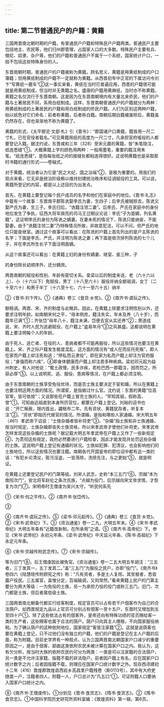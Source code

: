 ```yaml
---
---
---
```

title: 第二节普通民户的户籍：黄籍
---



三国两晋南北朝时期的户籍，有普通民户户籍和特殊民户户籍两类。普通民户主要包括地主、农民等，他们归州郡管理，占国家人口的大多数。特殊民户主要有兵、僧尼、奴隶、杂户等，他们的户籍和普通民户不属于一个系统，国家统计户口，一般不包括这些特殊身份的人。

东晋南朝时期，普通民户的户籍被称为黄籍。顾名思义，黄籍是用黄纸制成的户口簿籍；但用黄纸制成的户籍不一定就称为黄籍。从西晋初年中正官的下属访问令刘卞“写黄纸一鹿车”②这一事实来看，黄纸在当时已普遍应用，西晋的户籍很可能就是用黄纸制成，但当时并无黄籍之名。盛唐的户籍用黄麻纸，当时亦不称黄籍。黄籍之名仅流行于东晋南朝。这是因为在东晋南朝境内有大量北来侨民，他们的户籍与土著居民不同，系用白纸制成。这样，东晋南朝普通民户的户籍就分为两种：用黄纸制成的土著居民的户籍和用白纸制成的侨民户籍。人们为区别这两种户籍，始以纸色对它们命名：前者称黄籍，后者称白籍。南朝后期白籍被废除后，黄籍虽仍然存在，但也渐渐地不称为黄籍了。

黄籍的形式，《太平御览·文部·札》引《晋令》：“郡国诸户口黄籍，籍皆用一尺二寸札，已在官役者载名。”可见黄籍用纸的高度为一尺二寸，凡承担官府徭役的人都要登记入籍。据沈约说，东晋咸和三年（328）至宋元嘉的黄籍，皆“朱笔隐注，纸连悉缝”①。大概黄籍上字的颜色用两种：一般用墨笔，重要的籍注用朱笔。“纸连悉缝”，是指每张纸之间的接缝处都粘连得很好。这说明黄籍也是采取那时书籍的通行形式——卷轴式。

对于黄籍，统治者认为它是“民之大纪，国之治端”②，是极为重要的。用我们的观点来看，它无非是统治阶级赖以维持封建统治秩序和征调赋役的工具。可以说，黄籍所登记的内容，都是以上述目的为出发点。

首先，在黄籍上要登记每个民户成员的名字和他们在家庭中的地位。《晋书·礼志》中载有一个故事：东晋南平郡陈诜娶李氏为妻，生四子；后李氏被贼掠去，陈诜又娶严氏为妻，生三子。李氏归后，“诜籍注领二妻”。后李氏、严氏在家庭中的身份地位发生了争执，征西大将军庾亮的司马王愆期议论说：李氏“子为首嫡，列名黄籍”，这证明李氏的身份为陈诜之嫡妻。在妻未死的情况下，陈诜只能纳妾，不能娶妻。由于“诜籍注领二妻”乃特殊情况所致，非故意犯法，可以不问，但严氏的地位只能是继室。通过这个故事可以看出：在陈诜的户籍上首先列出的是户主陈诜的名字；下面是李氏、严氏，并注明为陈诜之妻；再下面是依次排列陈诜的七个儿子，并在李氏所生长子下面注明首嫡。

从这个故事还可以看出：在黄籍上妇的身份有嫡妻、继室、妾三种，子

的身份除长幼顺序外，还分嫡庶。

两晋南朝的赋役和性别、年龄有密切关系。拿梁以后的制度来说，老（六十六以上）、小（十六以下）免赋役，男丁（十八至六十）服役并纳全额祖调，女丁（二十至六十）和男子半丁（十六至十七、六十一至六十五）纳半

②《晋书·刘卞传》。①《通典》卷三《食货·乡党》。②《南齐书·虞玩之传》。

额租调。两晋、宋、齐的制度与此略异。因此，在黄籍上除要求注明性别以外，还要求注明年龄。如南朝宋何之平，“母本侧庶，籍注失实，年未及养（八十岁），而籍年已满”①；齐张岱“母年八十，籍注未满，岱便去官从实还养”②；萧道成说，宋、齐时人民为逃避赋役，在户籍上“盗易年月”③之风甚盛。这都说明在黄籍上要注明每个人的年龄。

由于死人、逃亡者、在役的人、患病者都不可能再服役，所以这些情况也要注在黄籍上。宋、齐之际户籍发生极度混乱，这方面的情况有“或人在而反托死叛”，即人在家而户籍上却注死和逃；“停私而云隶役”，即在家为私而户籍上却注为官府服役；“身强而称六疾”，④即身体健康而户籍上却注患多种疾病。梁初邓元起为益州刺史，有人对他说：“蜀土政慢，民多诈疾，若检巴西一郡籍注，因而罚之，所获必厚”⑤。以上说明死、逃、服役、患病等情况，在户籍上都必须注明。

由于东晋南朝的士族享受免役优待，而是否士族主要决定于宦和婚，所以在黄籍上也要注明这两方面的情况。所谓宦，是指做过什么官。沈约说：东晋的黄籍“位高官卑，皆可依按”；又说那些在户籍上冒充士族的人，“罕知其祖，假称高、曾”①。可知由远祖直到本身所历官位，都要在户籍上登记。刘裕的诏书也说：“开亡叛赦，限内首出，蠲租布二年。先有资状、黄籍犹存者，听复本注”②。“资状”即指历代做官的情况。所谓婚，是指和哪些人家通婚。宋大明五年（461）孝武帝下诏说：“士族杂婚者皆补将吏”③。“杂婚”指士族和非士族通婚，按当时规定，士族杂婚即丧失士族资格，所以宋孝武帝才使他们补将吏。宋孝武帝怎样发现这些杂婚的士族呢？据记载大明五年孝武帝在户籍上又作了一些新规定④，为贯彻这些规定，政府必然要进行户籍检查，因此才能发现并处罚这些杂婚的士族。这说明户籍上登记有通婚的状况。士族如犯罪、犯清议，也会影响他们的士族地位，所以这些情况也要注籍。南朝各代开国皇帝的即位诏中都有这一类的话：“有犯乡论清议，赃污淫盗，一皆荡除，洗除先注，与之更始”⑤，就是明证。

在黄籍上还要登记民户的门第等级。刘宋人武念，史称“本三五门”⑥。宗越“本为南阳次门”，安北将军赵伦之条次氏族，“点越为役门，后宗越向宋文帝求情，才恢复为次门⑦。宋明帝时王僧虔为吴兴太守，“听民何系先

①《宋书·何之平传》。②《南齐书·张岱传》。

③

④《南齐书·虞玩之传》。⑤《梁书·邓元起传》。①《通典》卷三《食货·乡党》。②《宋书·武帝纪》下。③《资治通鉴》卷一二九，大明五年末。④《宋书·孝武帝纪》大明五年条有“近籍改新制，在所承用”之语。⑤《南齐书·高帝纪》下。参见《宋书·武帝纪》永初元年条、《梁书·武帝纪》中天监元年条、《陈书·高祖纪》下永定元年条。

⑥《宋书·宗越传附武念传》。⑦《宋书·宗越传》。

等为旧门”⑧，后王僧虔因此被免官。《资治通鉴》卷一二五大明五年胡注：“三五者，三丁发其一，五丁发其二。”盖“三五门”为服役之民户，亦即“役门”。《南齐书》卷四六《陆慧晓传附顾宪之传》称：“凡有资者，多是士人复除。其贫极者，悉皆露户役民。三五属官，盖惟分定，百端输调，又则常然。”看来黄籍上民户的门第主要分为两大等级：一为免役的士族，另一为承担力役的役门或称三五门。旧门、次门都是士族，但后者属低级士族。

三国两晋南北朝备代都实行给客制度，规定官员可以占有若干户佃客作为自己的合法荫户。如西晋规定九品以上官员可分别占有佃客一至十五户，东晋时又增加到五至四十户①。除了这些依法占有的佃客外，皇帝还向有特殊功绩的官员赐给客一类的生产者，这些赐客也属于合法的荫户。荫户只向其主人缴租，不向国家服役纳税。为了确认荫户的这种依附地位，国家规定“客皆注家籍”②。这就是说荫客也要在黄籍上登记，只不过他们没有独立的户籍，他们的户籍是登记在主人户籍的后面，称为附籍。目前史学界有一种观点，认为三国两晋南北朝国家户口减少的重要原因之一，是由于佃客、部曲这类依附农民未被计算在国家户口之内。我认为，这有欠分析。按当时大族的依附农民约可分为两类：一类是可以注家籍的合法荫户，另一类是不允许注家籍、版籍不载的非法隐户。前者因户籍上有名，应在国家户口统计数字之内；后者因版籍不载，则理应在国家户口统计数字之外。现存西凉建初十二年（416）敦煌郡敦煌县西宕乡高昌里户籍残卷（斯0113号），其中有大府吏随嵩一户，注籍者四人，附籍一人，户口总计为“凡五口”①。可证附籍人口要纳入国家户口统计之内。

⑧《南齐书·王僧虔传》。①分别见《晋书·食货志》、《隋书·食货志》。②《隋书·食货志》。①中国科学院历史研究所资料室编：《敦煌资料》第一辑，第6页。